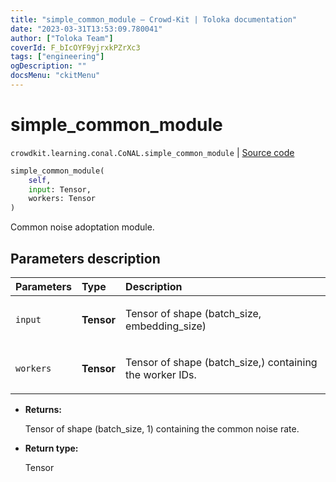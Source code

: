 ```yaml
---
title: "simple_common_module — Crowd-Kit | Toloka documentation"
date: "2023-03-31T13:53:09.780041"
author: ["Toloka Team"]
coverId: F_bIcOYF9yjrxkPZrXc3
tags: ["engineering"]
ogDescription: ""
docsMenu: "ckitMenu"
---
```


# simple_common_module

`crowdkit.learning.conal.CoNAL.simple_common_module` | [Source code](https://github.com/Toloka/crowd-kit/blob/v1.2.1/crowdkit/learning/conal.py#L94)

```python
simple_common_module(
    self,
    input: Tensor,
    workers: Tensor
)
```

Common noise adoptation module.

## Parameters description

| Parameters | Type | Description |
| :----------| :----| :-----------|
`input`|**Tensor**|<p>Tensor of shape (batch_size, embedding_size)</p>
`workers`|**Tensor**|<p>Tensor of shape (batch_size,) containing the worker IDs.</p>

* **Returns:**

  Tensor of shape (batch_size, 1) containing the common noise rate.

* **Return type:**

  Tensor